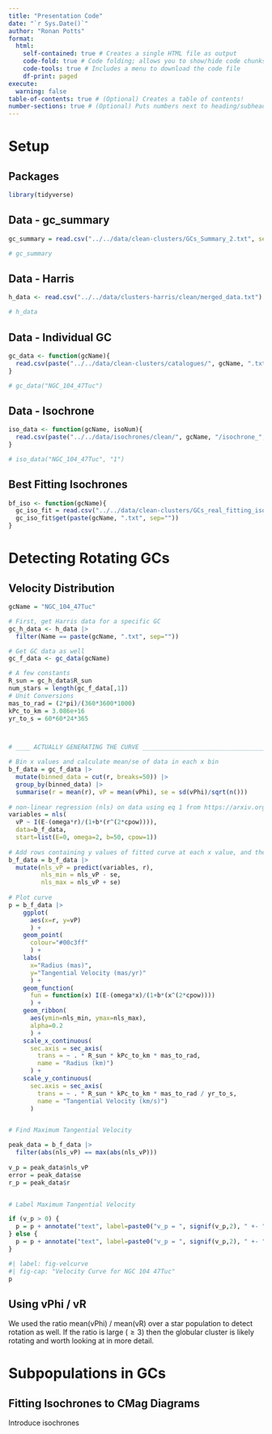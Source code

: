 ```yaml
---
title: "Presentation Code"
date: "`r Sys.Date()`"
author: "Ronan Potts"
format: 
  html: 
    self-contained: true # Creates a single HTML file as output
    code-fold: true # Code folding; allows you to show/hide code chunks
    code-tools: true # Includes a menu to download the code file
    df-print: paged
execute:
  warning: false
table-of-contents: true # (Optional) Creates a table of contents!
number-sections: true # (Optional) Puts numbers next to heading/subheadings
---
```


# Setup

## Packages

```r
library(tidyverse)
```

## Data - gc_summary

```r
gc_summary = read.csv("../../data/clean-clusters/GCs_Summary_2.txt", sep=",")

# gc_summary
```

## Data - Harris

```r
h_data <- read.csv("../../data/clusters-harris/clean/merged_data.txt")

# h_data
```

## Data - Individual GC

```r
gc_data <- function(gcName){
  read.csv(paste("../../data/clean-clusters/catalogues/", gcName, ".txt", sep=""),sep=',')
}

# gc_data("NGC_104_47Tuc")
```

## Data - Isochrone

```r
iso_data <- function(gcName, isoNum){
  read.csv(paste("../../data/isochrones/clean/", gcName, "/isochrone_", isoNum, ".txt", sep=""),sep=',')
}

# iso_data("NGC_104_47Tuc", "1")
```

## Best Fitting Isochrones

```r
bf_iso <- function(gcName){
  gc_iso_fit = read.csv("../../data/clean-clusters/GCs_real_fitting_isochrones_2.txt", sep=",")
  gc_iso_fit$get(paste(gcName, ".txt", sep=""))
}
```

# Detecting Rotating GCs

## Velocity Distribution

```r
gcName = "NGC_104_47Tuc"

# First, get Harris data for a specific GC
gc_h_data <- h_data |>
  filter(Name == paste(gcName, ".txt", sep=""))

# Get GC data as well
gc_f_data <- gc_data(gcName)

# A few constants
R_sun = gc_h_data$R_sun
num_stars = length(gc_f_data[,1])
# Unit Conversions
mas_to_rad = (2*pi)/(360*3600*1000)
kPc_to_km = 3.086e+16
yr_to_s = 60*60*24*365



# ____ ACTUALLY GENERATING THE CURVE ______________________________________________

# Bin x values and calculate mean/se of data in each x bin
b_f_data = gc_f_data |>
  mutate(binned_data = cut(r, breaks=50)) |>
  group_by(binned_data) |>
  summarise(r = mean(r), vP = mean(vPhi), se = sd(vPhi)/sqrt(n()))
      
# non-linear regression (nls) on data using eq 1 from https://arxiv.org/pdf/1305.6025.pdf
variables = nls(
  vP ~ I(E-(omega*r)/(1+b*(r^(2*cpow)))),
  data=b_f_data,
  start=list(E=0, omega=2, b=50, cpow=1))
      
# Add rows containing y values of fitted curve at each x value, and the ribbon y range
b_f_data = b_f_data |>
  mutate(nls_vP = predict(variables, r),
         nls_min = nls_vP - se,
         nls_max = nls_vP + se)
      
# Plot curve
p = b_f_data |>
    ggplot(
      aes(x=r, y=vP)
      ) +
    geom_point(
      colour="#00c3ff"
      ) +
    labs(
      x="Radius (mas)",
      y="Tangential Velocity (mas/yr)"
      ) +
    geom_function(
      fun = function(x) I(E-(omega*x)/(1+b*(x^(2*cpow))))
      ) +
    geom_ribbon(
      aes(ymin=nls_min, ymax=nls_max),
      alpha=0.2
      ) +
    scale_x_continuous(
      sec.axis = sec_axis(
        trans = ~ . * R_sun * kPc_to_km * mas_to_rad,
        name = "Radius (km)")
      ) + 
    scale_y_continuous(
      sec.axis = sec_axis(
        trans = ~ . * R_sun * kPc_to_km * mas_to_rad / yr_to_s,
        name = "Tangential Velocity (km/s)")
      )


# Find Maximum Tangential Velocity

peak_data = b_f_data |>
  filter(abs(nls_vP) == max(abs(nls_vP)))
         
v_p = peak_data$nls_vP
error = peak_data$se
r_p = peak_data$r


# Label Maximum Tangential Velocity

if (v_p > 0) {
  p = p + annotate("text", label=paste0("v_p = ", signif(v_p,2), " +- ", signif(error,1)), x=r_p, y = v_p + 1.5*error)
} else {
  p = p + annotate("text", label=paste0("v_p = ", signif(v_p,2), " +- ", signif(error,1)), x=r_p, y = v_p - 1.5*error)
}
```

```r
#| label: fig-velcurve
#| fig-cap: "Velocity Curve for NGC 104 47Tuc" 
p
```

## Using vPhi / vR

We used the ratio mean(vPhi) / mean(vR) over a star population to detect rotation as well. If the ratio is large ($\geq 3$) then the globular cluster is likely rotating and worth looking at in more detail.

# Subpopulations in GCs

## Fitting Isochrones to CMag Diagrams

Introduce isochrones

